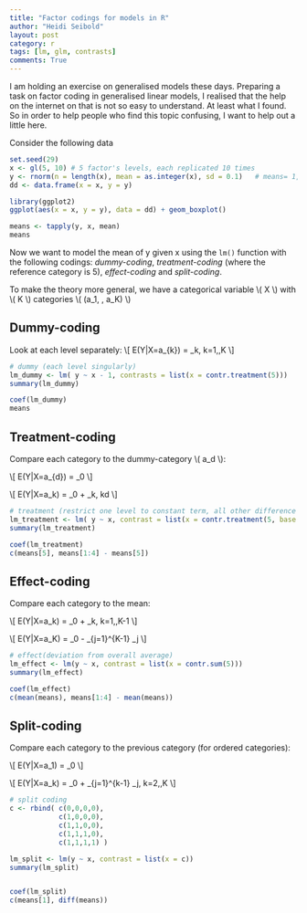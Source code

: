 ```yaml
---
title: "Factor codings for models in R"
author: "Heidi Seibold"
layout: post
category: r
tags: [lm, glm, contrasts]
comments: True
---
```


I am holding an exercise on generalised models these days. Preparing a task on factor coding
in generalised linear models, I realised that the help on the internet on that is not so
easy to understand. At least what I found. So in order to help people who find this topic 
confusing, I want to help out a little here.

Consider the following data

```r

set.seed(29)
x <- gl(5, 10) # 5 factor's levels, each replicated 10 times
y <- rnorm(n = length(x), mean = as.integer(x), sd = 0.1)   # means= 1,2,3,4,5
dd <- data.frame(x = x, y = y)

library(ggplot2)
ggplot(aes(x = x, y = y), data = dd) + geom_boxplot()

means <- tapply(y, x, mean)
means

```


Now we want to model the mean of y given x using the `lm()` function with the following codings:
*dummy-coding*, *treatment-coding* (where the reference category is 5), *effect-coding*
and *split-coding*.

To make the theory more general, we have a categorical variable  \\( X \\) with \\( K \\) categories \\( (a\_1, \dots, a\_K) \\)


## Dummy-coding
Look at each level separately:
\\[ E(Y|X=a\_{k}) = \beta\_k, \quad k=1,\dots,K \\]

```r
# dummy (each level singularly)
lm_dummy <- lm( y ~ x - 1, contrasts = list(x = contr.treatment(5)))
summary(lm_dummy)

coef(lm_dummy)
means
```

## Treatment-coding
Compare each category to the dummy-category \\( a\_d \\):

\\[ E(Y|X=a\_{d}) = \beta\_0 \\]

\\[ E(Y|X=a\_k) = \beta\_0 + \beta\_k, \quad k\neq d \\]
```r
# treatment (restrict one level to constant term, all other difference from it)
lm_treatment <- lm( y ~ x, contrast = list(x = contr.treatment(5, base = 5)))
summary(lm_treatment)

coef(lm_treatment)
c(means[5], means[1:4] - means[5]) 
```


## Effect-coding
Compare each category to the mean:

\\[ E(Y|X=a\_k) = \beta\_0 + \beta\_k, \quad k=1,\dots,K-1 \\]

\\[ E(Y|X=a\_K) = \beta\_0 - \sum\limits\_{j=1}^{K-1} \beta\_j \\]
```r
# effect(deviation from overall average)
lm_effect <- lm(y ~ x, contrast = list(x = contr.sum(5)))
summary(lm_effect)

coef(lm_effect)
c(mean(means), means[1:4] - mean(means))
```


## Split-coding
Compare each category to the previous category (for ordered categories):

\\[ E(Y|X=a\_1) = \beta\_0 \\]

\\[ E(Y|X=a\_k) = \beta\_0 + \sum\limits\_{j=1}^{k-1} \beta\_j, \quad k=2,\dots,K \\]
```r
# split coding
c <- rbind( c(0,0,0,0),
            c(1,0,0,0),
            c(1,1,0,0),
            c(1,1,1,0),
            c(1,1,1,1) )

lm_split <- lm(y ~ x, contrast = list(x = c))
summary(lm_split)


coef(lm_split)
c(means[1], diff(means))
```








